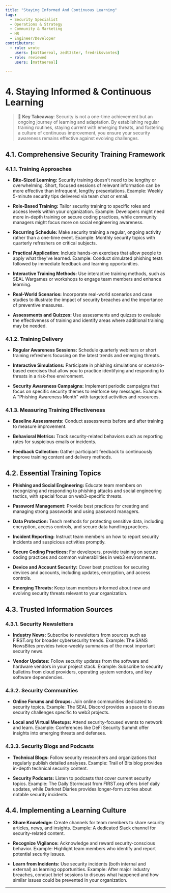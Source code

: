 ```yaml
---
title: "Staying Informed And Continuous Learning"
tags:
  - Security Specialist
  - Operations & Strategy
  - Community & Marketing
  - HR
  - Engineer/Developer
contributors:
  - role: wrote
    users: [mattaereal, zedt3ster, fredriksvantes]
  - role: reviewed
    users: [mattaereal]

---
```



<TagProvider>
<TagFilter />

# 4. Staying Informed & Continuous Learning

<TagList tags={frontmatter.tags} />
<AttributionList contributors={frontmatter.contributors} />

> 🔑 **Key Takeaway**: Security is not a one-time achievement but an ongoing journey of learning and adaptation. By establishing regular training routines, staying current with emerging threats, and fostering a culture of continuous improvement, you ensure your security awareness remains effective against evolving challenges.

## 4.1. Comprehensive Security Training Framework

### 4.1.1. Training Approaches

- **Bite-Sized Learning:**
Security training doesn't need to be lengthy or overwhelming. Short, focused sessions of relevant information can be more effective than infrequent, lengthy presentations.
Example: Weekly 5-minute security tips delivered via team chat or email.

- **Role-Based Training:**
Tailor security training to specific roles and access levels within your organization.
Example: Developers might need more in-depth training on secure coding practices, while community managers might focus more on social engineering awareness.

- **Recurring Schedule:**
Make security training a regular, ongoing activity rather than a one-time event.
Example: Monthly security topics with quarterly refreshers on critical subjects.

- **Practical Application:**
Include hands-on exercises that allow people to apply what they've learned.
Example: Conduct simulated phishing tests followed by immediate feedback and learning opportunities.

- **Interactive Training Methods:**
Use interactive training methods, such as SEAL Wargames or workshops to engage team members and enhance learning.

- **Real-World Scenarios:**
Incorporate real-world scenarios and case studies to illustrate the impact of security breaches and the importance of preventive measures.

- **Assessments and Quizzes:**
Use assessments and quizzes to evaluate the effectiveness of training and identify areas where additional training may be needed.

### 4.1.2. Training Delivery

- **Regular Awareness Sessions:**
Schedule quarterly webinars or short training refreshers focusing on the latest trends and emerging threats.

- **Interactive Simulations:**
Participate in phishing simulations or scenario-based exercises that allow you to practice identifying and responding to threats in a risk-free environment.

- **Security Awareness Campaigns:**
Implement periodic campaigns that focus on specific security themes to reinforce key messages.
Example: A "Phishing Awareness Month" with targeted activities and resources.

### 4.1.3. Measuring Training Effectiveness

- **Baseline Assessments:**
Conduct assessments before and after training to measure improvement.

- **Behavioral Metrics:**
Track security-related behaviors such as reporting rates for suspicious emails or incidents.

- **Feedback Collection:**
Gather participant feedback to continuously improve training content and delivery methods.

## 4.2. Essential Training Topics

- **Phishing and Social Engineering:**
Educate team members on recognizing and responding to phishing attacks and social engineering tactics, with special focus on web3-specific threats.

- **Password Management:**
Provide best practices for creating and managing strong passwords and using password managers.

- **Data Protection:**
Teach methods for protecting sensitive data, including encryption, access controls, and secure data handling practices.

- **Incident Reporting:**
Instruct team members on how to report security incidents and suspicious activities promptly.

- **Secure Coding Practices:**
For developers, provide training on secure coding practices and common vulnerabilities in web3 environments.

- **Device and Account Security:**
Cover best practices for securing devices and accounts, including updates, encryption, and access controls.

- **Emerging Threats:**
Keep team members informed about new and evolving security threats relevant to your organization.

## 4.3. Trusted Information Sources

### 4.3.1. Security Newsletters

- **Industry News:**
Subscribe to newsletters from sources such as FIRST.org for broader cybersecurity trends.
Example: The SANS NewsBites provides twice-weekly summaries of the most important security news.

- **Vendor Updates:**
Follow security updates from the software and hardware vendors in your project stack.
Example: Subscribe to security bulletins from cloud providers, operating system vendors, and key software dependencies.

### 4.3.2. Security Communities

- **Online Forums and Groups:**
Join online communities dedicated to security topics.
Example: The SEAL Discord provides a space to discuss security challenges specific to web3 projects.

- **Local and Virtual Meetups:**
Attend security-focused events to network and learn.
Example: Conferences like DeFi Security Summit offer insights into emerging threats and defenses.

### 4.3.3. Security Blogs and Podcasts

- **Technical Blogs:**
Follow security researchers and organizations that regularly publish detailed analyses.
Example: Trail of Bits blog provides in-depth technical security content.

- **Security Podcasts:**
Listen to podcasts that cover current security topics.
Example: The Daily Stormcast from FIRST.org offers brief daily updates, while Darknet Diaries provides longer-form stories about notable security incidents.

## 4.4. Implementing a Learning Culture

- **Share Knowledge:**
Create channels for team members to share security articles, news, and insights.
Example: A dedicated Slack channel for security-related content.

- **Recognize Vigilance:**
Acknowledge and reward security-conscious behavior.
Example: Highlight team members who identify and report potential security issues.

- **Learn from Incidents:**
Use security incidents (both internal and external) as learning opportunities.
Example: After major industry breaches, conduct brief sessions to discuss what happened and how similar issues could be prevented in your organization.

---

</TagProvider>
<ContributeFooter />